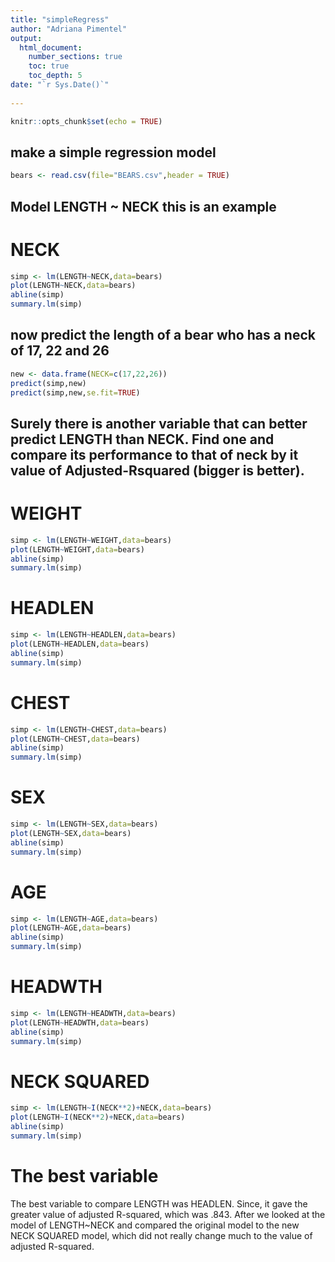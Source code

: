 ```yaml
---
title: "simpleRegress"
author: "Adriana Pimentel"
output: 
  html_document:
    number_sections: true
    toc: true
    toc_depth: 5
date: "`r Sys.Date()`"    
    
---
```


```r
knitr::opts_chunk$set(echo = TRUE)
```

## make a simple regression model

```r
bears <- read.csv(file="BEARS.csv",header = TRUE)
```

## Model LENGTH ~ NECK  this is an example  

# NECK

```r
simp <- lm(LENGTH~NECK,data=bears)
plot(LENGTH~NECK,data=bears)
abline(simp)
summary.lm(simp)
```

## now predict the length of a bear who has a neck of 17, 22 and 26


```r
new <- data.frame(NECK=c(17,22,26))
predict(simp,new)
predict(simp,new,se.fit=TRUE)
```
## Surely there is another variable that can better predict LENGTH than NECK. Find one and compare its performance to that of neck by it value of Adjusted-Rsquared (bigger is better).

# WEIGHT 


```r
simp <- lm(LENGTH~WEIGHT,data=bears)
plot(LENGTH~WEIGHT,data=bears)
abline(simp)
summary.lm(simp)
```

# HEADLEN

```r
simp <- lm(LENGTH~HEADLEN,data=bears)
plot(LENGTH~HEADLEN,data=bears)
abline(simp)
summary.lm(simp)
```

# CHEST

```r
simp <- lm(LENGTH~CHEST,data=bears)
plot(LENGTH~CHEST,data=bears)
abline(simp)
summary.lm(simp)
```

# SEX

```r
simp <- lm(LENGTH~SEX,data=bears)
plot(LENGTH~SEX,data=bears)
abline(simp)
summary.lm(simp)
```

# AGE

```r
simp <- lm(LENGTH~AGE,data=bears)
plot(LENGTH~AGE,data=bears)
abline(simp)
summary.lm(simp)
```

# HEADWTH

```r
simp <- lm(LENGTH~HEADWTH,data=bears)
plot(LENGTH~HEADWTH,data=bears)
abline(simp)
summary.lm(simp)
```

# NECK SQUARED

```r
simp <- lm(LENGTH~I(NECK**2)+NECK,data=bears)
plot(LENGTH~I(NECK**2)+NECK,data=bears)
abline(simp)
summary.lm(simp)
```
# The best variable

The best variable to compare LENGTH was HEADLEN. Since, it gave the greater value of adjusted R-squared, which was .843. After we looked at the model of LENGTH~NECK and compared the original model to the new NECK SQUARED model, which did not really change much to the value of adjusted R-squared.

